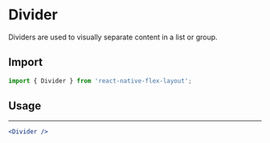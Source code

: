 
<Head>
  <title>Divider | React Native Flex Layout</title>
  <meta
    name="description"
    content="Dividers are used to visually separate content in a list or group."
  />
</Head>

# Divider

Dividers are used to visually separate content in a list or group.

## Import

```js
import { Divider } from 'react-native-flex-layout';
```

## Usage

<div className="eg flex-col">
  <hr />
</div>

```jsx
<Divider />
```
